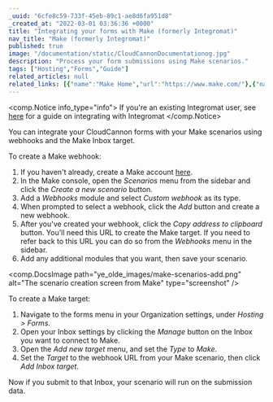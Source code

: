 ```yaml
---
_uuid: "6cfe8c59-733f-45eb-89c1-ae8d6fa951d8"
_created_at: "2022-03-01 03:36:36 +0000"
title: "Integrating your forms with Make (formerly Integromat)"
nav_title: "Make (formerly Integromat)"
published: true
image: "/documentation/static/CloudCannonDocumentationog.jpg"
description: "Process your form submissions using Make scenarios."
tags: ["Hosting","Forms","Guide"]
related_articles: null
related_links: [{"name":"Make Home","url":"https://www.make.com/"},{"name":"Make Documentation","url":"https://www.make.com/help/home"}]
---
```


<comp.Notice info_type="info">
  If you're an existing Integromat user, see [here](/documentation/articles/integrating-your-forms-with-integromat/) for a guide on integrating with Integromat
</comp.Notice>

You can integrate your CloudCannon forms with your Make scenarios using webhooks and the Make Inbox target.

To create a Make webhook:

1. If you haven't already, create a Make account [here](https://www.make.com/en/register).
2. In the Make console, open the *Scenarios* menu from the sidebar and click the *Create a new scenario* button.
3. Add a *Webhooks* module and select *Custom webhook* as its type.
4. When prompted to select a webhook, click the *Add* button and create a new webhook.
5. After you've created your webhook, click the *Copy address to clipboard* button. You'll need this URL to create the Make target. If you need to refer back to this URL you can do so from the *Webhooks* menu in the sidebar.
6. Add any additional modules that you want, then save your scenario.

<comp.DocsImage path="ye_olde_images/make-scenarios-add.png" alt="The scenario creation screen from Make" type="screenshot" />

To create a Make target:

1. Navigate to the forms menu in your Organization settings, under *Hosting &gt; Forms.*
2. Open your Inbox settings by clicking the *Manage* button on the Inbox you want to connect to Make.
3. Open the *Add new target* menu, and set the *Type* to *Make.*
4. Set the *Target* to the webhook URL from your Make scenario, then click *Add Inbox target*.

Now if you submit to that Inbox, your scenario will run on the submission data.
